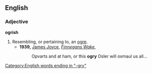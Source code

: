 ==English==

===Adjective===
'''ogrish'''

# Resembling, or pertaining to, an [[ogre]].
#* '''1939,''' [[w:James Joyce|James Joyce]], ''[[s:Finnegans Wake|Finnegans Wake]]'', 
#*: Opvarts and at ham, or this '''ogry''' Osler will oxmaul us all...

[[Category:English words ending in "-gry"]]